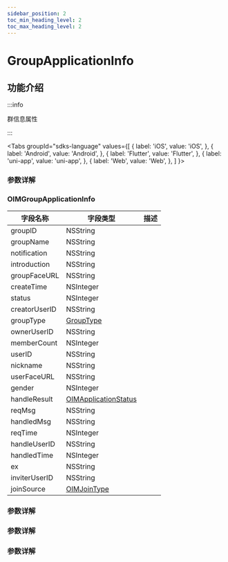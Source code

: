 ```yaml
---
sidebar_position: 2
toc_min_heading_level: 2
toc_max_heading_level: 2
---
```


# GroupApplicationInfo

## 功能介绍

:::info

群信息属性

:::

<Tabs
groupId="sdks-language"
values={[
{ label: 'iOS', value: 'iOS', },
{ label: 'Android', value: 'Android', },
{ label: 'Flutter', value: 'Flutter', },
{ label: 'uni-app', value: 'uni-app', },
{ label: 'Web', value: 'Web', },
]
}>

<TabItem value="Flutter">

### 参数详解

</TabItem>

<TabItem value="iOS">

### OIMGroupApplicationInfo

| 字段名称      | 字段类型                                                | 描述 |
| ------------- | ------------------------------------------------------- | ---- |
| groupID       | NSString                                                |      |
| groupName     | NSString                                                |      |
| notification  | NSString                                                |      |
| introduction  | NSString                                                |      |
| groupFaceURL  | NSString                                                |      |
| createTime    | NSInteger                                               |      |
| status        | NSInteger                                               |      |
| creatorUserID | NSString                                                |      |
| groupType     | [GroupType](docs/sdks/Enum/GroupType.mdx)               |      |
| ownerUserID   | NSString                                                |      |
| memberCount   | NSInteger                                               |      |
| userID        | NSString                                                |      |
| nickname      | NSString                                                |      |
| userFaceURL   | NSString                                                |      |
| gender        | NSInteger                                               |      |
| handleResult  | [OIMApplicationStatus](docs/sdks/Enum/HandleResult.mdx) |      |
| reqMsg        | NSString                                                |      |
| handledMsg    | NSString                                                |      |
| reqTime       | NSInteger                                               |      |
| handleUserID  | NSString                                                |      |
| handledTime   | NSInteger                                               |      |
| ex            | NSString                                                |      |
| inviterUserID | NSString                                                |      |
| joinSource    | [OIMJoinType](docs/sdks/Enum/JoinSource.mdx)            |      |

</TabItem>

<TabItem value="Android">

### 参数详解

</TabItem>

<TabItem value="Web">

### 参数详解

</TabItem>

<TabItem value="uni-app">

### 参数详解

</TabItem>

</Tabs>
